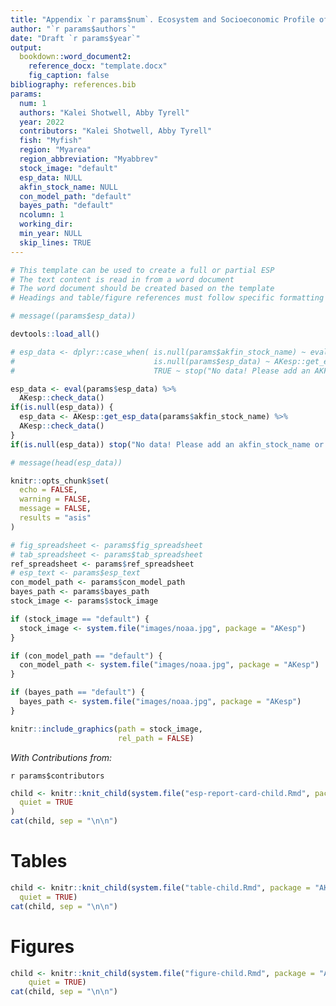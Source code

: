 ```yaml
---
title: "Appendix `r params$num`. Ecosystem and Socioeconomic Profile of the `r params$fish` stock in the `r params$region` Report Card"
author: "`r params$authors`"
date: "Draft `r params$year`"
output: 
  bookdown::word_document2:
    reference_docx: "template.docx"
    fig_caption: false
bibliography: references.bib
params:
  num: 1
  authors: "Kalei Shotwell, Abby Tyrell"
  year: 2022
  contributors: "Kalei Shotwell, Abby Tyrell"
  fish: "Myfish"
  region: "Myarea"
  region_abbreviation: "Myabbrev"
  stock_image: "default"
  esp_data: NULL
  akfin_stock_name: NULL
  con_model_path: "default"
  bayes_path: "default"
  ncolumn: 1
  working_dir:
  min_year: NULL
  skip_lines: TRUE
---
```


```r
# This template can be used to create a full or partial ESP
# The text content is read in from a word document
# The word document should be created based on the template
# Headings and table/figure references must follow specific formatting

# message((params$esp_data))

devtools::load_all()

# esp_data <- dplyr::case_when( is.null(params$akfin_stock_name) ~ eval(params$esp_data),
#                               is.null(params$esp_data) ~ AKesp::get_esp_data(params$akfin_stock_name),
#                               TRUE ~ stop("No data! Please add an AKFIN stock name or assign a suitable data table to esp_data"))

esp_data <- eval(params$esp_data) %>%
  AKesp::check_data()
if(is.null(esp_data)) {
  esp_data <- AKesp::get_esp_data(params$akfin_stock_name) %>%
  AKesp::check_data()
}
if(is.null(esp_data)) stop("No data! Please add an akfin_stock_name or assign a suitable data table to esp_data")

# message(head(esp_data))

knitr::opts_chunk$set(
  echo = FALSE,
  warning = FALSE,
  message = FALSE,
  results = "asis"
)

# fig_spreadsheet <- params$fig_spreadsheet
# tab_spreadsheet <- params$tab_spreadsheet
ref_spreadsheet <- params$ref_spreadsheet
# esp_text <- params$esp_text
con_model_path <- params$con_model_path
bayes_path <- params$bayes_path
stock_image <- params$stock_image

if (stock_image == "default") {
  stock_image <- system.file("images/noaa.jpg", package = "AKesp")
}

if (con_model_path == "default") {
  con_model_path <- system.file("images/noaa.jpg", package = "AKesp")
}

if (bayes_path == "default") {
  bayes_path <- system.file("images/noaa.jpg", package = "AKesp")
}
```

```r
knitr::include_graphics(path = stock_image,
                        rel_path = FALSE)
```

*With Contributions from:*

`r params$contributors`

\newpage

```r
child <- knitr::knit_child(system.file("esp-report-card-child.Rmd", package = "AKesp"),
  quiet = TRUE
)
cat(child, sep = "\n\n")
```

\newpage

# Tables {-}

```r
child <- knitr::knit_child(system.file("table-child.Rmd", package = "AKesp"),
  quiet = TRUE)
cat(child, sep = "\n\n")
```

\newpage

# Figures {-}

```r
child <- knitr::knit_child(system.file("figure-child.Rmd", package = "AKesp"),
    quiet = TRUE)
cat(child, sep = "\n\n")
```
